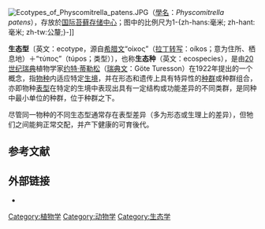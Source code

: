 [[File:Ecotypes_of_Physcomitrella_patens.JPG|thumb]]（[[學名|學名]]：''Physcomitrella patens''），存放於[[国际苔藓存储中心|国际苔藓存储中心]]；图中的比例尺为1-{zh-hans:毫米; zh-hant:毫米; zh-tw:公釐;}-]]

'''生态型'''〔英文：ecotype，源自[[希腊文|希腊文]]“οίκος”（[[拉丁转写|拉丁转写]]：oíkos；意为住所、栖息地）＋“τύπος”（túpos；类型）〕，也称'''生态种'''（英文：ecospecies），是由[[20世纪|20世纪]][[瑞典|瑞典]]植物学家[[约特·蒂勒松|约特·蒂勒松]]（[[瑞典文|瑞典文]]：Göte Turesson）在1922年提出的一个概念，指[[物种|物种]]内适应特定[[棲息地|生境]]，并在形态和遗传上具有特异性的[[种群|种群]]或种群组合，亦即物种[[表型|表型]]在特定的生境中表现出具有一定结构或功能差异的不同类群，是同种中最小单位的种群，位于种群之下。{{r|林学名词|植物学名词}}

尽管同一物种的不同生态型通常存在表型差异（多为形态或生理上的差异），但牠们之间能夠正常交配，并产下健康的可育後代。{{r|Ecology|Turesson|Molles|EE}}

==参考文献==
{{Reflist|refs=
<ref name="林学名词">{{cite book |editor=林学名词审定委员会 |title=林学名词 |edition=(2版) |publisher=[[科学出版社|科学出版社]] |location=[[北京|北京]] |year=2016 |isbn=978-7-03-049459-7 |url=https://www.termonline.cn/word/377676/1 |access-date=2021-11-25 |archive-date=2021-11-25 |archive-url=https://web.archive.org/web/20211125120818/https://www.termonline.cn/word/377676/1 |dead-url=no }}{{zh-cn}}</ref>

<ref name="植物学名词">{{cite book |editor=第二届植物学名词审定委员会 |title=植物学名词 |edition=(2版) |publisher=[[科学出版社|科学出版社]] |location=[[北京|北京]] |year=2019 |isbn=978-7-03-062178-8 |url=https://www.termonline.cn/word/11270/1 |access-date=2021-09-01 |archive-date=2021-09-01 |archive-url=https://web.archive.org/web/20210901171936/https://www.termonline.cn/word/11270/1 |dead-url=no }}{{zh-cn}}</ref>

<ref name="Ecology">{{cite book |author1=Begon, M. |author2=Townsend, Colin R. |author3=Harper, John L. |author3-link=约翰·哈珀<!-- John L. Harper --> |title=''Ecology: From individuals to ecosystems'' |url=https://archive.org/details/ecologyfromindiv0000beg |edition=(4th ed) |location=[[Oxford|Oxford]], [[UK|UK]] |publisher={{le|布萊克威爾出版公司|Blackwell Publishing|Blackwell Publishing}} |year=2006 |pages=[https://archive.org/details/ecologyfromindiv0000beg/page/5 5]–8 |isbn=978-1-4051-1117-1}}</ref>

<ref name="Turesson">{{cite journal |author=Turesson, Göte |author-link=约特·蒂勒松<!-- Göte Turesson --> |title=The Genotypical Response of the Plant Species to the Habitat |journal=''{{le|Hereditas}}'' |date=1922-12 |volume=3 |issue=3 |pages=211–350 |doi=10.1111/j.1601-5223.1922.tb02734.x |doi-access=free |hdl=2027/uc1.b2636816}}</ref>

<ref name="Molles">{{cite book |author=Molles, Manuel C., Jr. |title=''Ecology: Concepts and Applications'' |edition=(3rd ed) |location=[[New_York|New York]] |publisher=[[标普全球|The McGraw-Hill Companies, Inc.]] |year=2005 |page=201 |isbn=978-0-07-243969-4 |url=https://archive.org/details/isbn_9780072944464/page/201}}</ref>

<ref name="EE">{{cite book |editor1=Bortman |editor2=Brimblecombe |editor3=Cunningham, Mary Ann |editor4=Cunningham, William P. |editor5=Freedman |chapter=Ecotype |title=''Environmental Encyclopedia'' |edition=(3rd ed) |location=[[法明頓山_(密歇根州)|Farmington Hills]], [[Michigan|Michigan]] |publisher={{le|蓋爾 (出版商)|Gale (publisher)|Gale}} |year=2002 |page=435 |isbn=978-0787654863}}</ref>
}}

==外部链接==
* {{cite web |title=中国大陆各相关参考书中的“生态型”词条 |url=https://www.termonline.cn/word/251960/1 |website=[[术语在线|术语在线]] |publisher=[[全国科学技术名词审定委员会|全国科学技术名词审定委员会]]事务中心 |location=[[北京|北京]] |access-date=2021-11-25 |archive-date=2021-11-25 |archive-url=https://web.archive.org/web/20211125120816/https://www.termonline.cn/word/251960/1 |dead-url=no }}

{{模型化生态系统|expanded=other}}
{{Portal bar|生物学|环境|生态|地球科學}}

[[Category:植物学|Category:植物学]]
[[Category:动物学|Category:动物学]]
[[Category:生态学|Category:生态学]]